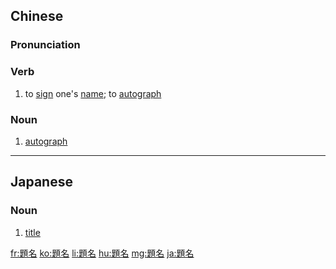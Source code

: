 {{also|题名}}
==Chinese==
{{zh-forms|s=题名}}

===Pronunciation===
{{zh-pron
|m=tímíng
|c=tai4 ming4
|mn=tê-miā/tôe-miā
|cat=v,n
}}

===Verb===
{{zh-verb}}

# to [[sign]] one's [[name]]; to [[autograph]]

===Noun===
{{zh-noun}}

# [[autograph]]

----

==Japanese==
{{ja-kanjitab|だい|めい|yomi=on}}

===Noun===
{{ja-noun|だいめい}}

# [[title]]

[[fr:題名]]
[[ko:題名]]
[[li:題名]]
[[hu:題名]]
[[mg:題名]]
[[ja:題名]]
